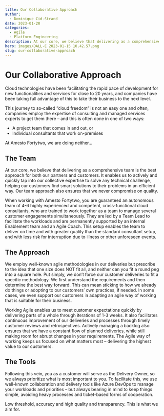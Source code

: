 ```yaml
---
title: Our Collaborative Approach
author:
  - Dominique Cid-Strand
date: 2023-01-20
categories:
  - Agile
  - Platform Engineering
description: At our core, we believe that delivering as a comprehensive team is the best approach for both our partners and customers. It enables us to actively and quickly tap into our collective expertise to solve any technical challenge, helping our customers find smart solutions to their problems in an efficient way.
hero: images/DALL-E 2023-01-15 10.42.57.png
slug: our-collaborative-approach
---
```


# Our Collaborative Approach

Cloud technologies have been facilitating the rapid pace of development for new functionalities and services for close to 20 years, and companies have been taking full advantage of this to take their business to the next level.

This journey to so-called “cloud freedom” is not an easy one and often, companies employ the expertise of consulting and managed services experts to get them there – and this is often done in one of two ways: 

- A project team that comes in and out, or 
- Individual consultants that work on-premises

At Amesto Fortytwo, we are doing neither...

## The Team
At our core, we believe that delivering as a comprehensive team is the best approach for both our partners and customers. It enables us to actively and quickly tap into our collective expertise to solve any technical challenge, helping our customers find smart solutions to their problems in an efficient way. Our team approach also ensures that we never compromise on quality.

When working with Amesto Fortytwo, you are guaranteed an autonomous team of 4-6 highly experienced and competent, cross-functional cloud consultants, who are trained to work together as a team to manage several customer engagements simultaneously. They are led by a Team Lead to facilitate the workloads and are permanently supported by an internal Enablement team and an Agile Coach. This setup enables the team to deliver on time and with greater quality than the standard consultant setup, and with less risk for interruption due to illness or other unforeseen events. 

## The Approach
We employ well-known agile methodologies in our deliveries but prescribe to the idea that one size does NOT fit all, and neither can you fit a round peg into a square hole. Put simply, we don’t force our customer deliveries to fit a specific methodology. We first understand the requirements and then determine the best way forward. This can mean sticking to how we already do things or adopting to our customers’ own practices, if needed. In some cases, we even support our customers in adapting an agile way of working that is suitable for their business.

Working Agile enables us to meet customer expectations quickly by delivering parts of a whole through iterations of 1-3 weeks. It also facilitates continuous improvement of our deliveries and processes through timely customer reviews and retrospectives. Actively managing a backlog also ensures that we have a constant flow of planned deliveries, while still making room for abrupt changes in your requirements. The Agile way of working keeps us focused on what matters most – delivering the highest value to our customers. 

## The Tools
Following this vein, you as a customer will serve as the Delivery Owner, so we always prioritize what is most important to you. To facilitate this, we use well-known collaboration and delivery tools like Azure DevOps to manage your workloads and priorities – but always bearing in mind to keep things simple, avoiding heavy processes and ticket-based forms of cooperation.

Low threshold, accuracy and high quality and transparency. This is what we aim for. 


